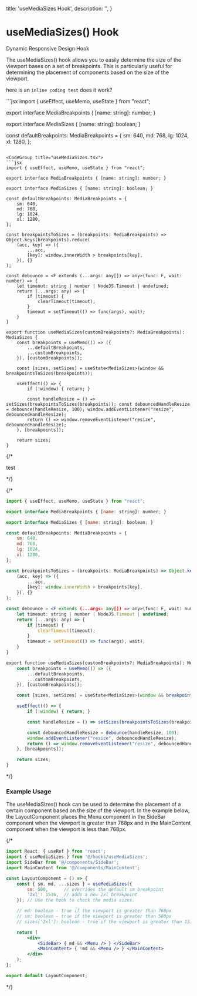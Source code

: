 

  title: 'useMediaSizes Hook',
  description: '',
}

# useMediaSizes() Hook

<p>Dynamic Responsive Design Hook</p>

<div className="mt-4">
  The useMediaSizes() hook allows you to easily determine the size of the viewport bases on a set of breakpoints. 
  This is particularly useful for determining the placement of components based on the size of the viewport.
</div>

here is an `inline coding test` does it work?

<CodeGroupFromFile title="useMediaSizes.tsx from path" path="src/showcase/hooks/useMediaSizes.tsx"/>
```jsx
import { useEffect, useMemo, useState } from "react";

export interface MediaBreakpoints { [name: string]: number; }

export interface MediaSizes { [name: string]: boolean; }

const defaultBreakpoints: MediaBreakpoints = {
    sm: 640,
    md: 768,
    lg: 1024,
    xl: 1280,
};
```

<CodeGroup title="useMediaSizes.tsx">
```jsx
import { useEffect, useMemo, useState } from "react";

export interface MediaBreakpoints { [name: string]: number; }

export interface MediaSizes { [name: string]: boolean; }

const defaultBreakpoints: MediaBreakpoints = {
    sm: 640,
    md: 768,
    lg: 1024,
    xl: 1280,
};

const breakpointsToSizes = (breakpoints: MediaBreakpoints) => Object.keys(breakpoints).reduce(
    (acc, key) => ({
        ...acc,
        [key]: window.innerWidth > breakpoints[key],
    }), {}
);

const debounce = <F extends (...args: any[]) => any>(func: F, wait: number) => {
    let timeout: string | number | NodeJS.Timeout | undefined;
    return (...args: any) => {
        if (timeout) {
            clearTimeout(timeout);
        }
        timeout = setTimeout(() => func(args), wait);
    }
}

export function useMediaSizes(customBreakpoints?: MediaBreakpoints): MediaSizes {
    const breakpoints = useMemo(() => ({
        ...defaultBreakpoints,
        ...customBreakpoints,
    }), [customBreakpoints]);

    const [sizes, setSizes] = useState<MediaSizes>(window && breakpointsToSizes(breakpoints));

    useEffect(() => {
        if (!window) { return; }

        const handleResize = () => setSizes(breakpointsToSizes(breakpoints)); const debouncedHandleResize = debounce(handleResize, 100); window.addEventListener("resize", debouncedHandleResize);
        return () => window.removeEventListener("resize", debouncedHandleResize);
    }, [breakpoints]);

    return sizes;
}
```
</CodeGroup>

{/* <SyntaxHighlighter>

test

</SyntaxHighlighter> */}

 {/* <CodeGroup title="useMediaSizes.tsx">

```jsx
import { useEffect, useMemo, useState } from "react";

export interface MediaBreakpoints { [name: string]: number; }

export interface MediaSizes { [name: string]: boolean; }

const defaultBreakpoints: MediaBreakpoints = {
    sm: 640,
    md: 768,
    lg: 1024,
    xl: 1280,
};

const breakpointsToSizes = (breakpoints: MediaBreakpoints) => Object.keys(breakpoints).reduce(
    (acc, key) => ({
        ...acc,
        [key]: window.innerWidth > breakpoints[key],
    }), {}
);

const debounce = <F extends (...args: any[]) => any>(func: F, wait: number) => {
    let timeout: string | number | NodeJS.Timeout | undefined;
    return (...args: any) => {
        if (timeout) {
            clearTimeout(timeout);
        }
        timeout = setTimeout(() => func(args), wait);
    }
}

export function useMediaSizes(customBreakpoints?: MediaBreakpoints): MediaSizes {
    const breakpoints = useMemo(() => ({
        ...defaultBreakpoints,
        ...customBreakpoints,
    }), [customBreakpoints]);

    const [sizes, setSizes] = useState<MediaSizes>(window && breakpointsToSizes(breakpoints));

    useEffect(() => {
        if (!window) { return; }

        const handleResize = () => setSizes(breakpointsToSizes(breakpoints));

        const debouncedHandleResize = debounce(handleResize, 100);
        window.addEventListener("resize", debouncedHandleResize);
        return () => window.removeEventListener("resize", debouncedHandleResize);
    }, [breakpoints]);

    return sizes;
}
```
</CodeGroup> */}

### Example Usage
The useMediaSizes() hook can be used to determine the placement of a certain component based on the size of the viewport. 
In the example below, the LayoutComponent places the Menu component in the SideBar component when the viewport is greater than
768px and in the MainContent component when the viewport is less than 768px.

{/* <CodeGroup title="LayoutComponent.tsx">

```jsx
import React, { useRef } from 'react';
import { useMediaSizes } from '@/hooks/useMediaSizes';
import SideBar from '@/components/SideBar';
import MainContent from '@/components/MainContent';

const LayoutComponent = () => {
    const { sm, md, ...sizes } = useMediaSizes({
        sm: 500,      // overrides the default sm breakpoint
        '2xl': 1536,  // adds a new 2xl breakpoint
    }); // Use the hook to check the media sizes.

    // md: boolean - true if the viewport is greater than 768px
    // sm: boolean - true if the viewport is greater than 500px
    // sizes['2xl']: boolean - true if the viewport is greater than 1536px

    return (
        <div>
            <SideBar> { md && <Menu /> } </SideBar>
            <MainContent> { !md && <Menu /> } </MainContent>
        </div>
    ); 
};

export default LayoutComponent;
````

</CodeGroup> */}
